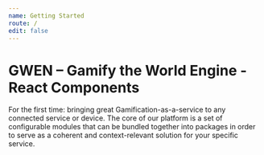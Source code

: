 ```yaml
---
name: Getting Started
route: /
edit: false
---
```


# GWEN – Gamify the World Engine - React Components

For the first time: bringing great Gamification-as-a-service to any connected service or device.
The core of our platform is a set of configurable modules that can be bundled together into packages in order to serve as a coherent and context-relevant solution for your specific service.

